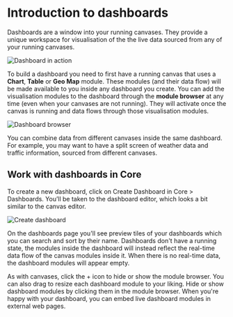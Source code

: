 



# Introduction to dashboards
Dashboards are a window into your running canvases. They provide a unique workspace for visualisation of the the live data sourced from any of your running <Link to={routes.canvases.index()}>canvases</Link>.

<Image
  src={DashboardOutput}
  highResSrc={DashboardOutput2x}
  alt="Dashboard in action"
/>

To build a dashboard you need to first have a running canvas that uses a **Chart**, **Table** or **Geo Map** module. These modules (and their data flow) will be made available to you inside any dashboard you create. You can add the visualisation modules to the dashboard through the **module browser** at any time (even when your canvases are not running). They will activate once the canvas is running and data flows through those visualisation modules.

<Image
  mobileSrc={DashboardBrowserMobile}
  src={DashboardBrowser}
  highResSrc={DashboardBrowser2x}
  alt="Dashboard browser"
/>

You can combine data from different canvases inside the same dashboard. For example, you may want to have a split screen of weather data and traffic information, sourced from different canvases.

## Work with dashboards in Core
To create a new dashboard, click on <span className={docsStyles.streamrHighlight}>Create Dashboard</span> in Core > <Link to={routes.dashboards.index()}>Dashboards</Link>. You’ll be taken to the dashboard editor, which looks a bit similar to the canvas editor.

<Image
  border
  src={CreateDashboard}
  highResSrc={CreateDashboard2x}
  alt="Create dashboard"
/>

On the <Link to={routes.dashboards.index()}>dashboards page</Link> you'll see preview tiles of your dashboards which you can search and sort by their name. Dashboards don't have a running state, the modules inside the dashboard will instead reflect the real-time data flow of the canvas modules inside it. When there is no real-time data, the dashboard modules will appear empty.

As with canvases, click the + icon to hide or show the module browser. You can also drag to resize each dashboard module to your liking. Hide or show dashboard modules by clicking them in the module browser. When you're happy with your dashboard, you can embed live dashboard modules in external web pages.
